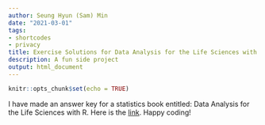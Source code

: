 ```yaml
---
author: Seung Hyun (Sam) Min
date: "2021-03-01"
tags:
- shortcodes
- privacy
title: Exercise Solutions for Data Analysis for the Life Sciences with R 
description: A fun side project
output: html_document
---
```



```r
knitr::opts_chunk$set(echo = TRUE)
```

I have made an answer key for a statistics book entitled: Data Analysis for the Life Sciences with R. Here is the [link](https://smin95.github.io/da4ls_exercise_solution/). Happy coding!

